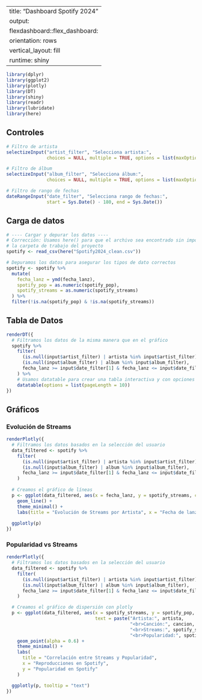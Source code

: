 
---
title: "Dashboard Spotify 2024"
output: 
  flexdashboard::flex_dashboard:
    orientation: rows
    vertical_layout: fill
runtime: shiny
---

```{r setup, include=FALSE}
library(dplyr)
library(ggplot2)
library(plotly)
library(DT)
library(shiny)
library(readr)
library(lubridate)
library(here)
```

## Controles {data-width=250}

```{r}
# Filtro de artista
selectizeInput("artist_filter", "Selecciona artista:",
               choices = NULL, multiple = TRUE, options = list(maxOptions = 500))

# Filtro de álbum
selectizeInput("album_filter", "Selecciona álbum:",
               choices = NULL, multiple = TRUE, options = list(maxOptions = 500))

# Filtro de rango de fechas
dateRangeInput("date_filter", "Selecciona rango de fechas:",
               start = Sys.Date() - 180, end = Sys.Date())
```

## Carga de datos

```{r}
# ---- Cargar y depurar los datos ----
# Corrección: Usamos here() para que el archivo sea encontrado sin importar
# la carpeta de trabajo del proyecto
spotify <- read_csv(here("Spotify2024_clean.csv"))

# Depuramos los datos para asegurar los tipos de dato correctos
spotify <- spotify %>%
  mutate(
    fecha_lanz = ymd(fecha_lanz),
    spotify_pop = as.numeric(spotify_pop),
    spotify_streams = as.numeric(spotify_streams)
  ) %>%
  filter(!is.na(spotify_pop) & !is.na(spotify_streams))
```

## Tabla de Datos

```{r}
renderDT({
  # Filtramos los datos de la misma manera que en el gráfico
  spotify %>%
    filter(
      (is.null(input$artist_filter) | artista %in% input$artist_filter),
      (is.null(input$album_filter) | album %in% input$album_filter),
      fecha_lanz >= input$date_filter[1] & fecha_lanz <= input$date_filter[2]
    ) %>%
    # Usamos datatable para crear una tabla interactiva y con opciones de búsqueda
    datatable(options = list(pageLength = 10))
})
```

## Gráficos

### Evolución de Streams

```{r}
renderPlotly({
  # Filtramos los datos basados en la selección del usuario
  data_filtered <- spotify %>%
    filter(
      (is.null(input$artist_filter) | artista %in% input$artist_filter),
      (is.null(input$album_filter) | album %in% input$album_filter),
      fecha_lanz >= input$date_filter[1] & fecha_lanz <= input$date_filter[2]
    )
  
  # Creamos el gráfico de líneas
  p <- ggplot(data_filtered, aes(x = fecha_lanz, y = spotify_streams, color = album, group = artista)) +
    geom_line() +
    theme_minimal() +
    labs(title = "Evolución de Streams por Artista", x = "Fecha de lanzamiento", y = "Streams")
  
  ggplotly(p)
})
```

### Popularidad vs Streams

```{r}
renderPlotly({
  # Filtramos los datos basados en la selección del usuario
  data_filtered <- spotify %>%
    filter(
      (is.null(input$artist_filter) | artista %in% input$artist_filter),
      (is.null(input$album_filter) | album %in% input$album_filter),
      fecha_lanz >= input$date_filter[1] & fecha_lanz <= input$date_filter[2]
    )

  # Creamos el gráfico de dispersión con plotly
  p <- ggplot(data_filtered, aes(x = spotify_streams, y = spotify_pop, color = artista,
                                 text = paste("Artista:", artista,
                                              "<br>Canción:", cancion,
                                              "<br>Streams:", spotify_streams,
                                              "<br>Popularidad:", spotify_pop))) +
    geom_point(alpha = 0.6) +
    theme_minimal() +
    labs(
      title = "Correlación entre Streams y Popularidad",
      x = "Reproducciones en Spotify",
      y = "Popularidad en Spotify"
    )

  ggplotly(p, tooltip = "text")
})
```
